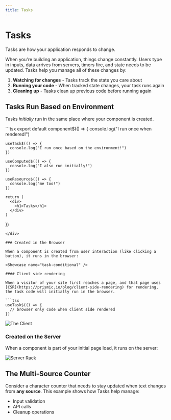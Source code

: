 ```yaml
---
title: Tasks
---
```



# Tasks

Tasks are how your application responds to change.

When you're building an application, things change constantly. Users type in inputs, data arrives from servers, timers fire, and state needs to be updated. Tasks help you manage all of these changes by:

1. **Watching for changes** - Tasks track the state you care about
2. **Running your code** - When tracked state changes, your task runs again
3. **Cleaning up** - Tasks clean up previous code before running again

## Tasks Run Based on Environment

Tasks *initially* run in the same place where your component is created. 

<div class="relative overflow-hidden">
```tsx
  export default component$(() => {
    console.log("I run once when rendered!")

    useTask$(() => {
      console.log("I run once based on the environment!")
    })

    useComputed$(() => {
      console.log("I also run initially!")
    })

    useResource$(() => {
      console.log("me too!")
    })

    return (
      <div>
        <h1>Tasks</h1>
      </div>
    )
  })
```
</div>

### Created in the Browser

When a component is created from user interaction (like clicking a button), it runs in the browser:

<Showcase name="task-conditional" />

#### Client side rendering

When a visitor of your site first reaches a page, and that page uses [CSR](https://prismic.io/blog/client-side-rendering) for rendering, the task code will initially run in the browser.

```tsx
useTask$(() => {
  // browser only code when client side rendered
})
```

  <img 
    src={theClient} 
    alt="The Client" 
    class="max-w-50 mix-blend-luminosity rounded-full border-2 border-white mx-auto" 
  />









### Created on the Server

When a component is part of your initial page load, it runs on the server:

<Showcase name="task-server" />

  <img src={serverRack} alt="Server Rack" class="border-2 border-gray-50 max-w-50 object-cover rounded-full mx-auto" />



## The Multi-Source Counter

Consider a character counter that needs to stay updated when text changes from **any source**. This example shows how Tasks help manage:
- Input validation
- API calls
- Cleanup operations

<Showcase name="task-counter" />
